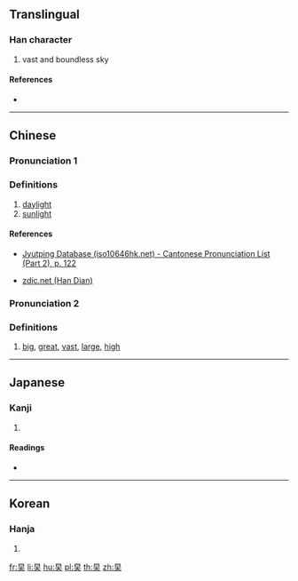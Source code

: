 ==Translingual==

===Han character===
{{Han char|rn=72|rad=日|as=03|sn=7|four=60430|canj=AK|ids=⿱日大}}

# vast and boundless sky

====References====
* {{Han ref|kx=0490.070|dkj=13753|dj=0851.080|hdz=21487.050|uh=65F2|ud=26098|bh=CAFB|bd=51963}}

----

==Chinese==
{{zh-forms}}

===Pronunciation 1===
{{zh-pron
|m=tái
|c=toi4
|mc=
|oc=
|ma=
|cat=n
}}

===Definitions===
{{zh-hanzi}}

# [[daylight]]
# [[sunlight]]

====References====
* {{q|Cantonese}} [http://www.iso10646hk.net/jp/document/download.jsp Jyutping Database (iso10646hk.net) - Cantonese Pronunciation List (Part 2), p. 122]
* [http://www.zdic.net/z/1b/js/65F2.htm zdic.net (Han Dian)]

===Pronunciation 2===
{{zh-pron
|m=yīng
|c=
|cat=a
}}

===Definitions===
{{zh-hanzi}}

# [[big]], [[great]], [[vast]], [[large]], [[high]]

----

==Japanese==

===Kanji===
{{ja-kanji|grade=|rs=日03}}

# {{defn|lang=ja|sort=日03}}

====Readings====
* {{ja-readings|on=[[たい]] (tai), [[だい]] (dai), [[えい]] (ei)|kun=[[ひかげ]] (hikage), [[おおきい]] (ookii)}}

----

==Korean==

===Hanja===
{{ko-hanja|hangeul=대|eumhun=|rv=dae|mr=tae|y=tay}}

# {{defn|lang=ko|sort=日03}}

[[fr:旲]]
[[li:旲]]
[[hu:旲]]
[[pl:旲]]
[[th:旲]]
[[zh:旲]]